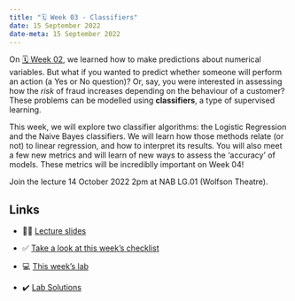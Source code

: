 ```yaml
---
title: "🗓️ Week 03 - Classifiers"
date: 15 September 2022
date-meta: 15 September 2022
---
```


On [🗓️ Week 02](/weeks/week02.qmd), we learned how to make predictions about numerical variables. But what if you wanted to predict whether someone will perform an action (a Yes or No question)? Or, say, you were interested in assessing how the _risk_ of fraud increases depending on the behaviour of a customer? These problems can be modelled using **classifiers**, a type of supervised learning.

This week, we will explore two classifier algorithms: the Logistic Regression and the Naive Bayes classifiers. We will learn how those methods relate (or not) to linear regression, and how to interpret its results. You will also meet a few new metrics and will learn of new ways to assess the 'accuracy' of models. These metrics will be incrediblly important on Week 04!

Join the lecture 14 October 2022 2pm at NAB LG.01 (Wolfson Theatre).

## Links

- 👨‍🏫 [Lecture slides](/weeks/week03/lecture.qmd)

- ✅ [Take a look at this week's checklist](/weeks/week03/checklist.qmd)

- 💻 [This week's lab](/weeks/week03/lab.qmd)

- ✔️ [Lab Solutions](/weeks/week03/lab_solutions.qmd)